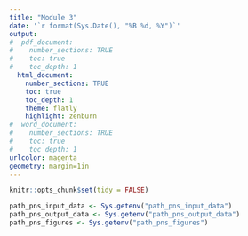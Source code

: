 ```yaml
---
title: "Module 3"
date: '`r format(Sys.Date(), "%B %d, %Y")`'
output: 
#  pdf_document:
#    number_sections: TRUE
#    toc: true
#    toc_depth: 1
  html_document:
    number_sections: TRUE
    toc: true
    toc_depth: 1
    theme: flatly
    highlight: zenburn
#  word_document:
#    number_sections: TRUE
#    toc: true
#    toc_depth: 1
urlcolor: magenta
geometry: margin=1in
---
```


```r
knitr::opts_chunk$set(tidy = FALSE)
```

```r
path_pns_input_data <- Sys.getenv("path_pns_input_data")
path_pns_output_data <- Sys.getenv("path_pns_output_data")
path_pns_figures <- Sys.getenv("path_pns_figures")
```
